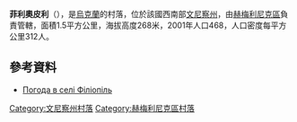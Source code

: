 {{coord|49|34|54|N|28|2|41|E|scale:30000|display=title}}

'''菲利奧皮利'''（{{lang-uk|Філіопіль}}），是[[烏克蘭|烏克蘭]]的村落，位於該國西南部[[文尼察州|文尼察州]]，由[[赫梅利尼克區|赫梅利尼克區]]負責管轄，面積1.5平方公里，海拔高度268米，2001年人口468，人口密度每平方公里312人。

==參考資料==
* [http://weather.in.ua/ua/vinnickaja/27152 Погода в селі Філіопіль]

[[Category:文尼察州村落|Category:文尼察州村落]]
[[Category:赫梅利尼克區村落|Category:赫梅利尼克區村落]]


{{Vinnytsia-geo-stub}}